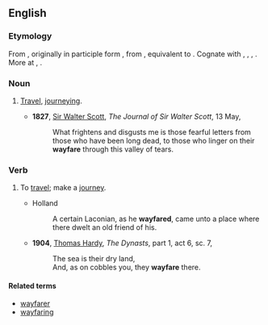 ==English==

===Etymology===
From {{etyl|enm|en}} {{m|enm|weyfaren}}, originally in participle form {{m|enm|weyfarand}}, from {{etyl|ang|en}} {{m|ang|weġfarende||wayfaring}}, equivalent to {{compound|way|faring|lang=en}}. Cognate with {{cog|da|vejfarende||wayfaring}}, {{cog|sv|vägfarande|}}, {{cog|de|wegfahren||to drive away}}, {{cog|is|vegfarandi||wayfaring}}. More at {{l|en|way}}, {{l|en|fare}}.

===Noun===
{{en-noun|-}}

# {{lb|en|archaic}} [[travel|Travel]], [[journeying]].
#* '''1827''', [[w:Sir_Walter_Scott|Sir Walter Scott]], ''The Journal of Sir Walter Scott'', 13 May,
#*: What frightens and disgusts me is those fearful letters from those who have been long dead, to those who linger on their '''wayfare''' through this valley of tears.

===Verb===
{{en-verb|wayfares|wayfaring|wayfore|past2=wayfared|wayfaren|past_ptc2=wayfared}}

# {{lb|en|intransitive|archaic}} To [[travel]]; make a [[journey]].
#* Holland
#*: A certain Laconian, as he '''wayfared''', came unto a place where there dwelt an old friend of his.
#* '''1904''', [[w:Thomas_Hardy|Thomas Hardy]], ''The Dynasts'', part 1, act 6, sc. 7,
#*: The sea is their dry land,
#*: And, as on cobbles you, they '''wayfare''' there.

====Related terms====
* [[wayfarer]]
* [[wayfaring]]